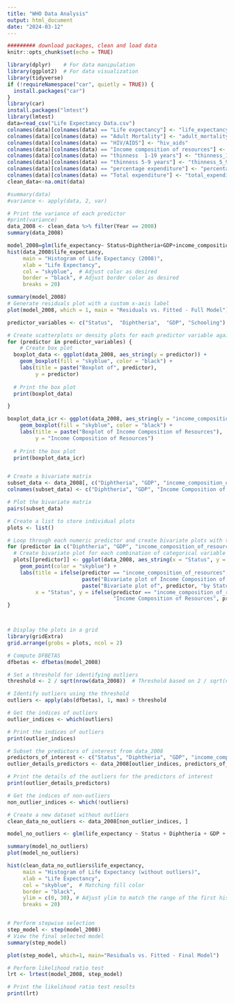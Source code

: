 ```yaml
---
title: "WHO Data Analysis"
output: html_document
date: "2024-03-12"
---
```


```r
######### download packages, clean and load data
knitr::opts_chunk$set(echo = TRUE)

library(dplyr)    # For data manipulation
library(ggplot2)  # For data visualization
library(tidyverse) 
if (!requireNamespace("car", quietly = TRUE)) {
  install.packages("car")
}
library(car)
install.packages("lmtest")
library(lmtest)
data=read_csv("Life Expectancy Data.csv")
colnames(data)[colnames(data) == "Life expectancy"] <- "life_expectancy" 
colnames(data)[colnames(data) == "Adult Mortality"] <- "adult_mortality" 
colnames(data)[colnames(data) == "HIV/AIDS"] <- "hiv_aids" 
colnames(data)[colnames(data) == "Income composition of resources"] <- "income_composition_of_resources" 
colnames(data)[colnames(data) == "thinness  1-19 years"] <- "thinness_1_19_years" 
colnames(data)[colnames(data) == "thinness 5-9 years"] <- "thinness_5_9_years" 
colnames(data)[colnames(data) == "percentage expenditure"] <- "percentage_expenditure" 
colnames(data)[colnames(data) == "Total expenditure"] <- "total_expenditure" 
clean_data<-na.omit(data)

#summary(data)
#variance <- apply(data, 2, var)

# Print the variance of each predictor
#print(variance)
data_2008 <- clean_data %>% filter(Year == 2008)
summary(data_2008)
```

```r
model_2008=glm(life_expectancy~ Status+Diphtheria+GDP+income_composition_of_resources+Schooling, data=data_2008, family=Gamma(link = "inverse"))
hist(data_2008$life_expectancy, 
     main = "Histogram of Life Expectancy (2008)",
     xlab = "Life Expectancy",
     col = "skyblue",  # Adjust color as desired
     border = "black", # Adjust border color as desired
     breaks = 20) 

summary(model_2008)
# Generate residuals plot with a custom x-axis label
plot(model_2008, which = 1, main = "Residuals vs. Fitted - Full Model")


```

```r
predictor_variables <- c("Status",  "Diphtheria",  "GDP", "Schooling")

# Create scatterplots or density plots for each predictor variable against life expectancy
for (predictor in predictor_variables) {
    # Create box plot
  boxplot_data <- ggplot(data_2008, aes_string(y = predictor)) +
    geom_boxplot(fill = "skyblue", color = "black") +
    labs(title = paste("Boxplot of", predictor),
         y = predictor)
  
  # Print the box plot
  print(boxplot_data)

}

boxplot_data_icr <- ggplot(data_2008, aes_string(y = "income_composition_of_resources")) +
    geom_boxplot(fill = "skyblue", color = "black") +
    labs(title = paste("Boxplot of Income Composition of Resources"),
         y = "Income Composition of Resources")
  
  # Print the box plot
  print(boxplot_data_icr)



```

```r

# Create a bivariate matrix
subset_data <- data_2008[, c("Diphtheria", "GDP", "income_composition_of_resources", "Schooling")]
colnames(subset_data) <- c("Diphtheria", "GDP", "Income Composition of Resources", "Schooling")

# Plot the bivariate matrix
pairs(subset_data)

# Create a list to store individual plots
plots <- list()

# Loop through each numeric predictor and create bivariate plots with the categorical variable
for (predictor in c("Diphtheria", "GDP", "income_composition_of_resources", "Schooling")) {
  # Create bivariate plot for each combination of categorical variable and numeric predictor
  plots[[predictor]] <- ggplot(data_2008, aes_string(x = "Status", y = predictor)) +
    geom_point(color = "skyblue") +
    labs(title = ifelse(predictor == "income_composition_of_resources", 
                        paste("Bivariate plot of Income Composition of Resources by Status"), 
                        paste("Bivariate plot of", predictor, "by Status")),
         x = "Status", y = ifelse(predictor == "income_composition_of_resources", 
                                  "Income Composition of Resources", predictor))
}



# Display the plots in a grid
library(gridExtra)
grid.arrange(grobs = plots, ncol = 2)
```

```r
# Compute DFBETAS
dfbetas <- dfbetas(model_2008)

# Set a threshold for identifying outliers
threshold <- 2 / sqrt(nrow(data_2008))  # Threshold based on 2 / sqrt(n)

# Identify outliers using the threshold
outliers <- apply(abs(dfbetas), 1, max) > threshold

# Get the indices of outliers
outlier_indices <- which(outliers)

# Print the indices of outliers
print(outlier_indices)

# Subset the predictors of interest from data_2008
predictors_of_interest <- c("Status", "Diphtheria", "GDP", "income_composition_of_resources", "Schooling")
outlier_details_predictors <- data_2008[outlier_indices, predictors_of_interest]

# Print the details of the outliers for the predictors of interest
print(outlier_details_predictors)

# Get the indices of non-outliers
non_outlier_indices <- which(!outliers)

# Create a new dataset without outliers
clean_data_no_outliers <- data_2008[non_outlier_indices, ]

model_no_outliers <- glm(life_expectancy ~ Status + Diphtheria + GDP + income_composition_of_resources + Schooling, data = clean_data_no_outliers, family = Gamma(link = "inverse"))

summary(model_no_outliers)
plot(model_no_outliers)

hist(clean_data_no_outliers$life_expectancy, 
     main = "Histogram of Life Expectancy (without outliers)",
     xlab = "Life Expectancy",
     col = "skyblue",  # Matching fill color
     border = "black",
     ylim = c(0, 30), # Adjust ylim to match the range of the first histogram
     breaks = 20)



```


```r
# Perform stepwise selection
step_model <- step(model_2008)
# View the final selected model
summary(step_model)

plot(step_model, which=1, main="Residuals vs. Fitted - Final Model")

# Perform likelihood ratio test
lrt <- lrtest(model_2008, step_model)

# Print the likelihood ratio test results
print(lrt)
```

